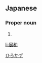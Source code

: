 ==Japanese==
{{ja-kanjitab|展|和}}

===Proper noun===
{{ja-pos|proper|ひろかず}}

# {{given name|male|lang=ja}}

[[Category:Japanese male given names|ひろかず]]

[[li:展和]]